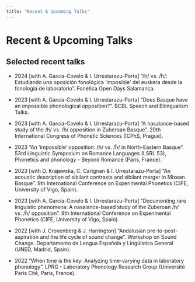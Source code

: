 ```yaml
---
title: "Recent & Upcoming Talks"
---
```


# Recent & Upcoming Talks

## Selected recent talks

- 2024 [with A. García-Covelo & I. Urrestarazu-Porta] "/h/ vs. /h̃/: Estudiando una oposición fonológica 'imposible' del euskera desde la fonología de laboratorio". Fonética Open Days Salamanca. [<i class="fas fa-chalkboard-teacher fa-lg"></i>](/static/slides/larraine-osoa/2024-larraine-h-fod.html)

- 2023 [with A. García-Covelo & I. Urrestarazu-Porta] "Does Basque have an impossible phonological opposition?". BCBL Speech and Bilingualism Talks. [<i class="fas fa-chalkboard-teacher fa-lg"></i>](/static/slides/larraine-osoa/2023-larraine-nasals-bcbl.html) [<i class="fas fa-chalkboard-teacher fa-lg"></i>](/static/slides/larraine-osoa/2024-larraine-h-ehu.html)

- 2023 [with A. García-Covelo & I. Urrestarazu-Porta] "A nasalance-based study of the /h/ vs. /h̃/ opposition in Zuberoan Basque". 20th International Congress of Phonetic Sciences (ICPhS, Prague). [<i class="fas fa-chalkboard-teacher fa-lg"></i>](https://urrestarazu.gitlab.io/slides-icphs/2023-larraine-nasals-icphs.html)

- 2023 "An 'impossible' opposition: /h/ vs. /h̃/ in North-Eastern Basque". 53rd Linguistic Symposium on Romance Languages (LSRL 53), Phonetics and phonology - Beyond Romance (Paris, France). [<i class="fas fa-chalkboard-teacher fa-lg"></i>](/static/slides/h/paris.html)

- 2023 [with D. Krajewska, C. Carignan & I. Urrestarazu-Porta] "An acoustic description of sibilant contrasts and sibilant merger in Mixean Basque". 9th International Conference on Experimental Phonetics (CIFE, University of Vigo, Spain). [<i class="fas fa-chalkboard-teacher fa-lg"></i>](https://urrestarazu.gitlab.io/slides/2023-vigo-sibilants.html)

- 2023 [with A. García-Covelo & I. Urrestarazu-Porta] "Documenting rare linguistic phenomena: A nasalance-based study of the Zuberoan /h/ vs. /h̃/ opposition". 9th International Conference on Experimental Phonetics (CIFE, University of Vigo, Spain). [<i class="fas fa-chalkboard-teacher fa-lg"></i>](/static/slides/h/vigo.html)

- 2022 [with J. Cronenberg & J. Harrington] "Andalusian pre-to-post-aspiration and the life cycle of sound change". Workshop on Sound Change. Departamento de Lengua Española y Lingüística General (UNED, Madrid, Spain). [<i class="fas fa-file-pdf fa-lg"></i>](/static/files/slides/h/UNED-Slides.pdf)

- 2022 "When time is the key: Analyzing time-varying data in laboratory phonology". LPRG - Laboratory Phonology Research Group (Université Paris Cité, Paris, France).